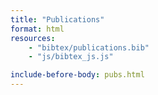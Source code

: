 ```yaml
---
title: "Publications"
format: html
resources:
    - "bibtex/publications.bib"
    - "js/bibtex_js.js"

include-before-body: pubs.html
---
```

